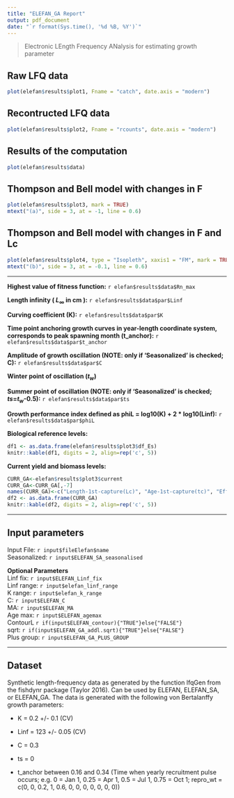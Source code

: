 ```yaml
---
title: "ELEFAN_GA Report"
output: pdf_document
date: "`r format(Sys.time(), '%d %B, %Y')`"
---
```


> Electronic LEngth Frequency ANalysis for estimating growth parameter

## Raw LFQ data
```r
plot(elefan$results$plot1, Fname = "catch", date.axis = "modern")
```

## Recontructed LFQ data
```r
plot(elefan$results$plot2, Fname = "rcounts", date.axis = "modern")
```

## Results of the computation

```r
plot(elefan$results$data)
```

## Thompson and Bell model with changes in F
```r
plot(elefan$results$plot3, mark = TRUE)
mtext("(a)", side = 3, at = -1, line = 0.6)
```

## Thompson and Bell model with changes in F and Lc
```r
plot(elefan$results$plot4, type = "Isopleth", xaxis1 = "FM", mark = TRUE, contour = 6)
mtext("(b)", side = 3, at = -0.1, line = 0.6)
```


******


**Highest value of fitness function:** `r elefan$results$data$Rn_max`

**Length infinity ( $L_\infty$ in cm ):** `r elefan$results$data$par$Linf`

**Curving coefficient (K):** `r elefan$results$data$par$K`

**Time point anchoring growth curves in year-length coordinate system, corresponds to peak spawning month (t_anchor):** `r elefan$results$data$par$t_anchor`

**Amplitude of growth oscillation (NOTE: only if 'Seasonalized' is checked; C):** `r elefan$results$data$par$C`

**Winter point of oscillation ($t_w$)**

**Summer point of oscillation (NOTE: only if 'Seasonalized' is checked; $ts$=$t_w$-0.5):** `r elefan$results$data$par$ts`

**Growth performance index defined as phiL = log10(K) + 2 * log10(Linf):** `r elefan$results$data$par$phiL`

**Biological reference levels:**
```r
df1 <- as.data.frame(elefan$results$plot3$df_Es)
knitr::kable(df1, digits = 2, align=rep('c', 5))
```

**Current yield and biomass levels:**
```r
CURR_GA<-elefan$results$plot3$current
CURR_GA<-CURR_GA[,-7]
names(CURR_GA)<-c("Length-1st-capture(Lc)", "Age-1st-capture(tc)", "Effort","Fishing mortality", "Catch", "Yield", "Biomass")
df2 <- as.data.frame(CURR_GA)
knitr::kable(df2, digits = 2, align=rep('c', 5))
```

******
## Input parameters  
Input File: `r input$fileElefan$name`  
Seasonalized: `r input$ELEFAN_SA_seasonalised`  
  
**Optional Parameters**  
Linf fix: `r input$ELEFAN_Linf_fix`  
Linf range: `r input$elefan_linf_range`  
K range: `r input$elefan_k_range`  
C: `r input$ELEFAN_C`  
MA: `r input$ELEFAN_MA`  
Age max: `r input$ELEFAN_agemax`  
ContourL `r if(input$ELEFAN_contour){"TRUE"}else{"FALSE"}`  
sqrt: `r if(input$ELEFAN_GA_addl.sqrt){"TRUE"}else{"FALSE"}`  
Plus group: `r input$ELEFAN_GA_PLUS_GROUP`  

******
## Dataset
Synthetic length-frequency data as generated by the function lfqGen from the fishdynr package (Taylor 2016). Can be used by ELEFAN, ELEFAN_SA, or ELEFAN_GA. The data is generated with the following von Bertalanffy growth parameters:

* K = 0.2 +/- 0.1 (CV)

* Linf = 123 +/- 0.05 (CV)

* C = 0.3

* ts = 0

* t_anchor between 0.16 and 0.34 (Time when yearly recruitment pulse occurs; e.g. 0 = Jan 1, 0.25 = Apr 1, 0.5 = Jul 1, 0.75 = Oct 1; repro_wt = c(0, 0, 0.2, 1, 0.6, 0, 0, 0, 0, 0, 0, 0))